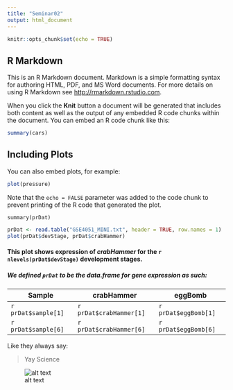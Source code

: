 ```yaml
---
title: "Seminar02"
output: html_document
---
```


```r
knitr::opts_chunk$set(echo = TRUE)
```

## R Markdown

This is an R Markdown document. Markdown is a simple formatting syntax for authoring HTML, PDF, and MS Word documents. For more details on using R Markdown see <http://rmarkdown.rstudio.com>.

When you click the **Knit** button a document will be generated that includes both content as well as the output of any embedded R code chunks within the document. You can embed an R code chunk like this:

```r
summary(cars)
```

## Including Plots

You can also embed plots, for example:

```r
plot(pressure)
```

Note that the `echo = FALSE` parameter was added to the code chunk to prevent printing of the R code that generated the plot.

```
summary(prDat)
```

```r
prDat <- read.table("GSE4051_MINI.txt", header = TRUE, row.names = 1)
plot(prDat$devStage, prDat$crabHammer)
```

#### This plot shows expression of *crabHammer* for the `r nlevels(prDat$devStage)` development stages.
##### We defined `prDat` to be the data.frame for gene expression as such:

Sample | crabHammer | eggBomb
-------|------------|--------
`r prDat$sample[1]` | `r prDat$crabHammer[1]` | `r prDat$eggBomb[1]`
`r prDat$sample[6]` | `r prDat$crabHammer[6]` | `r prDat$eggBomb[6]`

Like they always say:

> Yay
> Science

![alt text](http://www.scilogs.com/from_the_lab_bench/files/shutterstock_172355312.jpg)